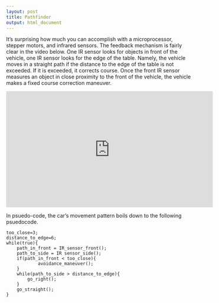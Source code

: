 ```yaml
---
layout: post
title: Pathfinder
output: html_document
---
```


It's surprising how much you can accomplish with a microprocessor, stepper motors, and infrared sensors.  The feedback mechanism is fairly clear in the video below.  One IR sensor looks for objects in front of the vehicle, one IR sensor looks for the edge of the table.  Namely, the vehicle moves in a straight path if the distance to the edge of the table is not exceeded.  If it is exceeded, it corrects course.  Once the front IR sensor measures an object in close proximity to the front of the vehicle, the vehicle makes a fixed course correction maneuver.

<iframe width="560" height="315" src="https://www.youtube.com/embed/W5Mb-Quoa2g" frameborder="0" allowfullscreen></iframe>

In psuedo-code, the car's movement pattern boils down to the following psuedocode.
	
	too_close=3;  
	distance_to_edge=6; 
	while(true){
		path_in_front = IR_sensor_front();
		path_to_side = IR sensor_side();
		if(path_in_front < too_close){
	       		avoidance_maneuver();
		}
		while(path_to_side > distance_to_edge){
			go_right();
		}
		go_straight();
	}

